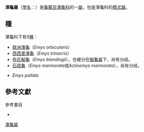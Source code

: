 {{AutoTaxobox
| image = Emys orbicularis.jpg
| image_caption = [[歐洲澤龜|歐洲澤龜]]
| taxon = Emys
| authority = [[André_Marie_Constant_Duméril|Duméril]], 1805<ref name="Rhodin104">{{Harnvb|Rhodin|2010|p=000.104}}</ref>
| subdivision=* [[歐洲澤龜|歐洲澤龜]] ''E. orbicularis''
* [[西西里澤龜|西西里澤龜]] ''E. trinacris''
* [[布氏擬龜|布氏擬龜]] ''E. blandingii''
* [[石斑龜|石斑龜]] ''E. marmorata''

}}

'''澤龜屬'''（[[學名|學名]]：{{lang|la|''Emys''}}）是[[龜鱉目|龜鱉目]][[澤龜科|澤龜科]]的一[[屬|屬]]，也是澤龜科的[[模式種|模式屬]]。

==種==
澤龜科下有5[[種|種]]：
* [[歐洲澤龜|歐洲澤龜]]（''Emys orbicularis''）
* [[西西里澤龜|西西里澤龜]]（''Emys trinacris''）
* [[布氏擬龜|布氏擬龜]]（''Emys blandingii''），也被分在[[擬龜屬|擬龜屬]]下，尚有分歧。
* [[石斑龜|石斑龜]]（''Emys marmorata''或''Actinemys marmorata''），尚有分歧。

*''Emys pallida''

== 參考文獻==
{{Reflist}}

;參考書目
*{{Anchor|CITEREFRhodin2010}}{{cite web |url=http://www.iucn-tftsg.org/wp-content/uploads/file/Accounts/crm_5_000_checklist_v3_2010.pdf |title=Turtles of the World 2010 Update: Annotated Checklist of Taxonomy, Synonymy, Distribution and Conservation Status |date=2010-12-14 |accessdate=2010-12-15 |last=Rhodin |first=Anders G.J. |coauthors=Paul van Dijk, Peter;  Inverson, John B.; Shaffer, H. Bradley |format=pdf |archiveurl=https://www.webcitation.org/5uzfktoIh?url=http://www.iucn-tftsg.org/wp-content/uploads/file/Accounts/crm_5_000_checklist_v3_2010.pdf |archivedate=2010-12-15 |deadurl=yes }}

{{taxonbar}}

{{龟鳖小作品}}
[[Category:澤龜屬|]]